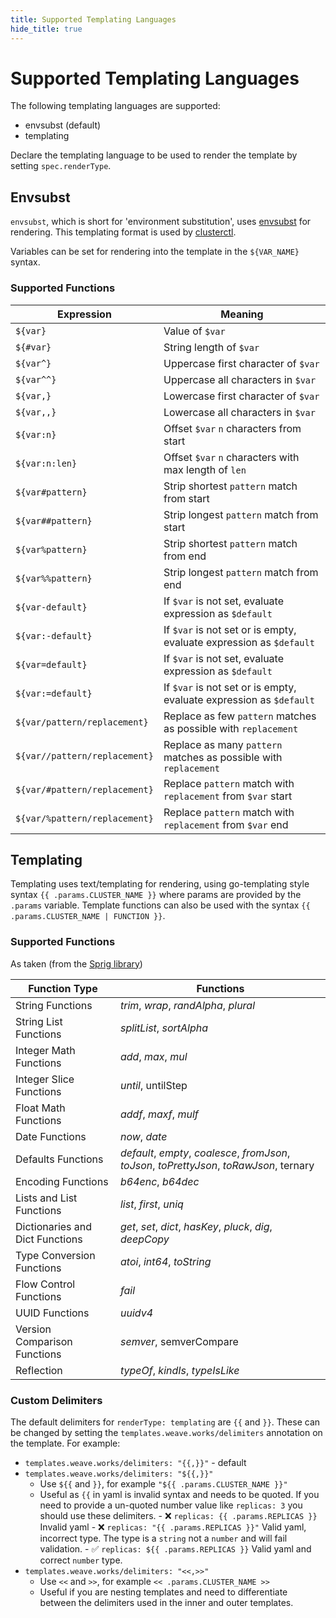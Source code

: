 ```yaml
---
title: Supported Templating Languages
hide_title: true
---
```


# Supported Templating Languages <TierLabel tiers="Enterprise" />

The following templating languages are supported:
- envsubst (default)
- templating

Declare the templating language to be used to render the template by setting `spec.renderType`.

## Envsubst

`envsubst`, which is short for 'environment substitution', uses [envsubst](https://github.com/a8m/envsubst)
for rendering.
This templating format is used by [clusterctl](https://cluster-api.sigs.k8s.io/clusterctl/overview.html).

Variables can be set for rendering into the template in the `${VAR_NAME}`
syntax.

### Supported Functions

| __Expression__                | __Meaning__                                                     |
| -----------------             | --------------                                                  |
| `${var}`                      | Value of `$var`
| `${#var}`                     | String length of `$var`
| `${var^}`                     | Uppercase first character of `$var`
| `${var^^}`                    | Uppercase all characters in `$var`
| `${var,}`                     | Lowercase first character of `$var`
| `${var,,}`                    | Lowercase all characters in `$var`
| `${var:n}`                    | Offset `$var` `n` characters from start
| `${var:n:len}`                | Offset `$var` `n` characters with max length of `len`
| `${var#pattern}`              | Strip shortest `pattern` match from start
| `${var##pattern}`             | Strip longest `pattern` match from start
| `${var%pattern}`              | Strip shortest `pattern` match from end
| `${var%%pattern}`             | Strip longest `pattern` match from end
| `${var-default}`               | If `$var` is not set, evaluate expression as `$default`
| `${var:-default}`              | If `$var` is not set or is empty, evaluate expression as `$default`
| `${var=default}`               | If `$var` is not set, evaluate expression as `$default`
| `${var:=default}`              | If `$var` is not set or is empty, evaluate expression as `$default`
| `${var/pattern/replacement}`  | Replace as few `pattern` matches as possible with `replacement`
| `${var//pattern/replacement}` | Replace as many `pattern` matches as possible with `replacement`
| `${var/#pattern/replacement}` | Replace `pattern` match with `replacement` from `$var` start
| `${var/%pattern/replacement}` | Replace `pattern` match with `replacement` from `$var` end

## Templating

Templating uses text/templating for rendering, using go-templating style syntax `{{ .params.CLUSTER_NAME }}`
where params are provided by the `.params` variable.
Template functions can also be used with the syntax `{{ .params.CLUSTER_NAME | FUNCTION }}`.

### Supported Functions

As taken (from the [Sprig library](http://masterminds.github.io/sprig/))

| __Function Type__                   | __Functions__                                                     |
| -----------------                   | --------------                                                  |
| String Functions                    | *trim*, *wrap*, *randAlpha*, *plural*
| String List Functions               | *splitList*, *sortAlpha*
| Integer Math Functions              | *add*, *max*, *mul*
| Integer Slice Functions             | *until*, untilStep
| Float Math Functions                | *addf*, *maxf*, *mulf*
| Date Functions                      | *now*, *date*
| Defaults Functions                  | *default*, *empty*, *coalesce*, *fromJson*, *toJson*, *toPrettyJson*, *toRawJson*, ternary
| Encoding Functions                  | *b64enc*, *b64dec*
| Lists and List Functions            | *list*, *first*, *uniq*
| Dictionaries and Dict Functions     | *get*, *set*, *dict*, *hasKey*, *pluck*, *dig*, *deepCopy*
| Type Conversion Functions           | *atoi*, *int64*, *toString*
| Flow Control Functions              | *fail*
| UUID Functions                      | *uuidv4*
| Version Comparison Functions        | *semver*, semverCompare
| Reflection                          | *typeOf*, *kindIs*, *typeIsLike*

### Custom Delimiters

The default delimiters for `renderType: templating` are `{{` and `}}`.
These can be changed by setting the `templates.weave.works/delimiters` annotation
on the template. For example:

- `templates.weave.works/delimiters: "{{,}}"` - default
- `templates.weave.works/delimiters: "${{,}}"`
  - Use `${{` and `}}`, for example `"${{ .params.CLUSTER_NAME }}"`
  - Useful as `{{` in yaml is invalid syntax and needs to be quoted. If you need to provide a un-quoted number value like `replicas: 3` you should use these delimiters.
		- :x: `replicas: {{ .params.REPLICAS }}` Invalid yaml
		- :x: `replicas: "{{ .params.REPLICAS }}"` Valid yaml, incorrect type. The type is a `string` not a `number` and will fail validation.
		- :white_check_mark: `replicas: ${{ .params.REPLICAS }}` Valid yaml and correct `number` type.
- `templates.weave.works/delimiters: "<<,>>" `
  - Use `<<` and `>>`, for example `<< .params.CLUSTER_NAME >>`
  - Useful if you are nesting templates and need to differentiate between the delimiters used in the inner and outer templates.

